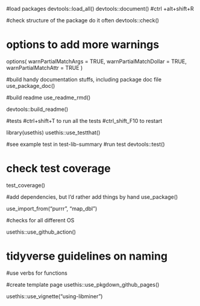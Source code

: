 
#load packages
devtools::load_all()
devtools::document() #ctrl +alt+shift+R

#check structure of the package do it often
devtools::check()


# options to add more warnings
options(
  warnPartialMatchArgs = TRUE,
  warnPartialMatchDollar = TRUE,
  warnPartialMatchAttr = TRUE
)

#build handy documentation stuffs, including package doc file
use_package_doc()




#build readme
use_readme_rmd()

devtools::build_readme()


#tests
#ctrl+shift+T to run all the tests
#ctrl_shift_F10 to restart

library(usethis)
usethis::use_testthat()

#see example test in test-lib-summary
#run test
devtools::test()


# check test coverage 
test_coverage()

#add dependencies, but I'd rather add things by hand
use_package()

use_import_from("purrr", "map_dbl")

#checks  for all different OS

usethis::use_github_action()

# tidyverse guidelines on naming
#use verbs for functions

#create template page 
usethis::use_pkgdown_github_pages()


usethis::use_vignette("using-libminer")
